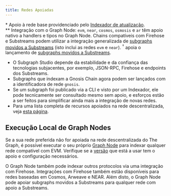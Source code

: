```yaml
---
title: Redes Apoiadas
---
```




<SupportedNetworksTable networks={props.networks} />

\* Apoio à rede base providenciado pelo [Indexador de atualização](https://thegraph.com/blog/upgrade-indexer/).  
\*\* Integração com o Graph Node: `evm`, `near`, `cosmos`, `osmosis` e `ar` têm apoio nativo a handlers e tipos no Graph Node. Chains compatíveis com Firehose e Substreams podem utilizar a integração generalizada de [subgraphs movidos a Substreams](/cookbook/substreams-powered-subgraphs/) (isto inclui as redes `evm` e `near`). &#8288;<sup>†</sup> apoia o lançamento de [subgraphs movidos a Substreams](/cookbook/substreams-powered-subgraphs/).

- O Subgraph Studio depende da estabilidade e da confiança das tecnologias subjacentes, por exemplo, JSON-RPC, Firehose e endpoints dos Substreams.
- Subgraphs que indexam a Gnosis Chain agora podem ser lançados com a identificadora de rede `gnosis`.
- Se um subgraph foi publicado via a CLI e visto por um Indexador, ele pode tecnicamente ser consultado mesmo sem apoio, e esforços estão a ser feitos para simplificar ainda mais a integração de novas redes.
- Para uma lista completa de recursos apoiados na rede descentralizada, veja [esta página](https://github.com/graphprotocol/indexer/blob/main/docs/feature-support-matrix.md).

## Execução Local de Graph Nodes

Se a sua rede preferida não for apoiada na rede descentralizada do The Graph, é possível executar o seu próprio [Graph Node](https://github.com/graphprotocol/graph-node) para indexar qualquer rede compatível com EVM. Verifique se a [versão](https://github.com/graphprotocol/graph-node/releases) que está a usar tem o apoio e configuração necessários.

O Graph Node também pode indexar outros protocolos via uma integração com Firehose. Integrações com Firehose também estão disponíveis para redes baseadas em Cosmos, Arweave e NEAR. Além disto, o Graph Node pode apoiar subgraphs movidos a Substreams para qualquer rede com apoio a Substreams.
